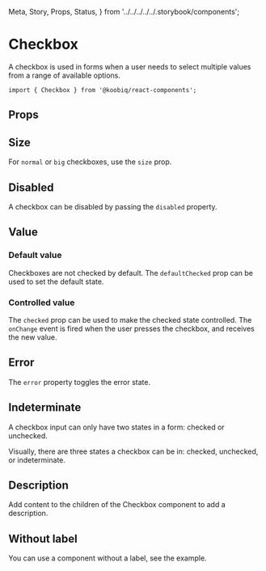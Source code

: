   Meta,
  Story,
  Props,
  Status,
} from '../../../../../.storybook/components';


<Meta of={Stories} />

# Checkbox

<Status variant="experimental" />

A checkbox is used in forms when a user needs to select multiple values from a range of available options.

```tsx
import { Checkbox } from '@koobiq/react-components';
```

<Story of={Stories.Base} />

## Props

<Props />

## Size

For `normal` or `big` checkboxes, use the `size` prop.

<Story of={Stories.Size} />

## Disabled

A checkbox can be disabled by passing the `disabled` property.

<Story of={Stories.Disabled} />

## Value

### Default value

Checkboxes are not checked by default. The `defaultChecked` prop can be used to set the default state.

<Story of={Stories.DefaultValue} />

### Controlled value

The `checked` prop can be used to make the checked state controlled.
The `onChange` event is fired when the user presses the checkbox, and receives the new value.

<Story of={Stories.ControlledValue} />

## Error

The `error` property toggles the error state.

<Story of={Stories.Error} />

## Indeterminate

A checkbox input can only have two states in a form: checked or unchecked.

Visually, there are three states a checkbox can be in: checked, unchecked, or indeterminate.

<Story of={Stories.Indeterminate} />

## Description

Add content to the children of the Checkbox component to add a description.

<Story of={Stories.Description} />

## Without label

You can use a component without a label, see the example.

<Story of={Stories.WithoutLabel} />
